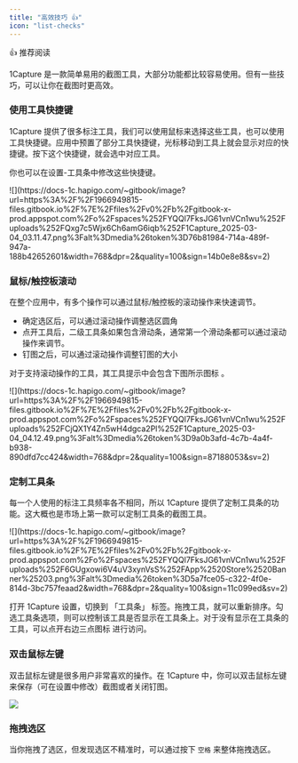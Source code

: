 ```yaml
---
title: "高效技巧 👍"
icon: "list-checks"
---
```


<Check>
  👍 推荐阅读
</Check>

1Capture 是一款简单易用的截图工具，大部分功能都比较容易使用。但有一些技巧，可以让你在截图时更高效。

### **使用工具快捷键**

1Capture 提供了很多标注工具，我们可以使用鼠标来选择这些工具，也可以使用工具快捷键。应用中预置了部分工具快捷键，光标移动到工具上就会显示对应的快捷键。按下这个快捷键，就会选中对应工具。

你也可以在设置-工具条中修改这些快捷键。

<Frame caption="工具快捷键">
  ![](https://docs-1c.hapigo.com/~gitbook/image?url=https%3A%2F%2F1966949815-files.gitbook.io%2F%7E%2Ffiles%2Fv0%2Fb%2Fgitbook-x-prod.appspot.com%2Fo%2Fspaces%252FYQQl7FksJG61vnVCn1wu%252Fuploads%252FQxg7c5Wjx6Ch6amG6iqb%252F1Capture_2025-03-04_03.11.47.png%3Falt%3Dmedia%26token%3D76b81984-714a-489f-947a-188b42652601&width=768&dpr=2&quality=100&sign=14b0e8e8&sv=2)
</Frame>

### **鼠标/触控板滚动**

在整个应用中，有多个操作可以通过鼠标/触控板的滚动操作来快速调节。

- 确定选区后，可以通过滚动操作调整选区圆角
- 点开工具后，二级工具条如果包含滑动条，通常第一个滑动条都可以通过滚动操作来调节。
- 钉图之后，可以通过滚动操作调整钉图的大小

对于支持滚动操作的工具，其工具提示中会包含下图所示图标 。

<Frame>
  ![](https://docs-1c.hapigo.com/~gitbook/image?url=https%3A%2F%2F1966949815-files.gitbook.io%2F%7E%2Ffiles%2Fv0%2Fb%2Fgitbook-x-prod.appspot.com%2Fo%2Fspaces%252FYQQl7FksJG61vnVCn1wu%252Fuploads%252FCjQX1Y4Zn5wH4dgca2Pl%252F1Capture_2025-03-04_04.12.49.png%3Falt%3Dmedia%26token%3D9a0b3afd-4c7b-4a4f-b938-890dfd7cc424&width=768&dpr=2&quality=100&sign=87188053&sv=2)
</Frame>

### **定制工具条**

每一个人使用的标注工具频率各不相同，所以 1Capture 提供了定制工具条的功能。这大概也是市场上第一款可以定制工具条的截图工具。

<Frame>
  ![](https://docs-1c.hapigo.com/~gitbook/image?url=https%3A%2F%2F1966949815-files.gitbook.io%2F%7E%2Ffiles%2Fv0%2Fb%2Fgitbook-x-prod.appspot.com%2Fo%2Fspaces%252FYQQl7FksJG61vnVCn1wu%252Fuploads%252F6GUgxowi6V4uV3xynVsS%252FApp%2520Store%2520Banner%25203.png%3Falt%3Dmedia%26token%3D5a7fce05-c322-4f0e-814d-3bc757feaad2&width=768&dpr=2&quality=100&sign=11c099ed&sv=2)
</Frame>

打开 1Capture 设置，切换到 「工具条」 标签。拖拽工具，就可以重新排序。勾选工具条选项，则可以控制该工具是否显示在工具条上。对于没有显示在工具条的工具，可以点开右边三点图标  进行访问。

### **双击鼠标左键**

双击鼠标左键是很多用户非常喜欢的操作。在 1Capture 中，你可以双击鼠标左键来保存（可在设置中修改）截图或者关闭钉图。

![](https://docs-1c.hapigo.com/~gitbook/image?url=https%3A%2F%2F1966949815-files.gitbook.io%2F%7E%2Ffiles%2Fv0%2Fb%2Fgitbook-x-prod.appspot.com%2Fo%2Fspaces%252FYQQl7FksJG61vnVCn1wu%252Fuploads%252FfSGjlYsWMdBYSledPunK%252FHapiGo_2025-03-04_04.26.09.png%3Falt%3Dmedia%26token%3D5cdff87d-6cfd-45c8-a656-f1c3ff2506c0&width=768&dpr=2&quality=100&sign=21019eb5&sv=2)

### **拖拽选区**

当你拖拽了选区，但发现选区不精准时，可以通过按下 `空格` 来整体拖拽选区。
